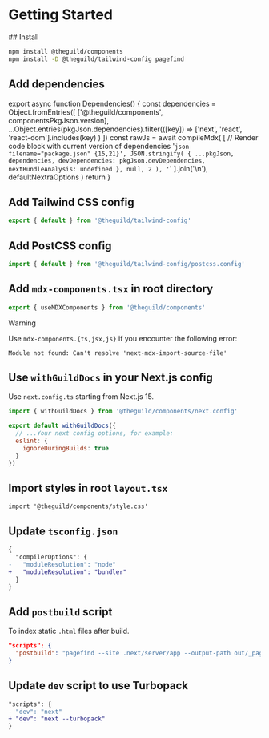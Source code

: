 
# Getting Started

<Steps>
## Install

```sh npm2yarn
npm install @theguild/components
npm install -D @theguild/tailwind-config pagefind
```

## Add dependencies

export async function Dependencies() {
  const dependencies = Object.fromEntries([
    ['@theguild/components', componentsPkgJson.version],
    ...Object.entries(pkgJson.dependencies).filter(([key]) =>
      ['next', 'react', 'react-dom'].includes(key)
    )
  ])
  const rawJs = await compileMdx(
    [
      // Render code block with current version of dependencies
      '```json filename="package.json" {15,21}',
      JSON.stringify(
        {
          ...pkgJson,
          dependencies,
          devDependencies: pkgJson.devDependencies,
          nextBundleAnalysis: undefined
        },
        null,
        2
      ),
      '```'
    ].join('\n'),
    defaultNextraOptions
  )
  return <MDXRemote compiledSource={rawJs} />
}

<Dependencies />

## Add Tailwind CSS config

```ts filename="tailwind.config.ts"
export { default } from '@theguild/tailwind-config'
```

## Add PostCSS config

```js filename="postcss.config.js"
import { default } from '@theguild/tailwind-config/postcss.config'
```

## Add `mdx-components.tsx` in root directory

```ts filename="mdx-components.tsx"
export { useMDXComponents } from '@theguild/components'
```

> [!WARNING]
>
> Use `mdx-components.{ts,jsx,js}` if you encounter the following error:
>
> ```
> Module not found: Can't resolve 'next-mdx-import-source-file'
> ```

## Use `withGuildDocs` in your Next.js config

Use `next.config.ts` starting from Next.js 15.

```js filename="next.config.ts" /withGuildDocs/
import { withGuildDocs } from '@theguild/components/next.config'

export default withGuildDocs({
  // ...Your next config options, for example:
  eslint: {
    ignoreDuringBuilds: true
  }
})
```

## Import styles in root `layout.tsx`

```tsx filename="src/pages/_app.tsx" {3}
import '@theguild/components/style.css'
```

## Update `tsconfig.json`

```diff filename="tsconfig.json"
{
  "compilerOptions": {
-   "moduleResolution": "node"
+   "moduleResolution": "bundler"
  }
}
```

## Add `postbuild` script

To index static `.html` files after build.

```json filename="package.json"
"scripts": {
  "postbuild": "pagefind --site .next/server/app --output-path out/_pagefind"
}
```

## Update `dev` script to use Turbopack

```diff filename="package.json"
"scripts": {
- "dev": "next"
+ "dev": "next --turbopack"
}
```

</Steps>
